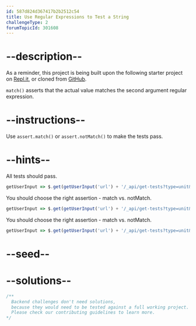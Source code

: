 ```yaml
---
id: 587d824d367417b2b2512c54
title: Use Regular Expressions to Test a String
challengeType: 2
forumTopicId: 301608
---
```


# --description--

As a reminder, this project is being built upon the following starter project on [Repl.it](https://repl.it/github/freeCodeCamp/boilerplate-mochachai), or cloned from [GitHub](https://github.com/freeCodeCamp/boilerplate-mochachai/).

`match()` asserts that the actual value matches the second argument regular expression.

# --instructions--

Use `assert.match()` or `assert.notMatch()` to make the tests pass.

# --hints--

All tests should pass.

```js
getUserInput => $.get(getUserInput('url') + '/_api/get-tests?type=unit&n=14').then(data => { assert.equal(data.state,'passed'); }, xhr => { throw new Error(xhr.responseText); })
```

You should choose the right assertion - match vs. notMatch.

```js
getUserInput => $.get(getUserInput('url') + '/_api/get-tests?type=unit&n=14').then(data => {  assert.equal(data.assertions[0].method, 'match', '\'# name: John Doe, age: 35\' matches the regex'); }, xhr => { throw new Error(xhr.responseText); })
```

You should choose the right assertion - match vs. notMatch.

```js
getUserInput => $.get(getUserInput('url') + '/_api/get-tests?type=unit&n=14').then(data => {  assert.equal(data.assertions[1].method, 'notMatch', '\'# name: Paul Smith III, age: twenty-four\' does not match the regex (the age must be numeric)'); }, xhr => { throw new Error(xhr.responseText); })
```

# --seed--

# --solutions--

```js
/**
  Backend challenges don't need solutions, 
  because they would need to be tested against a full working project. 
  Please check our contributing guidelines to learn more.
*/
```
